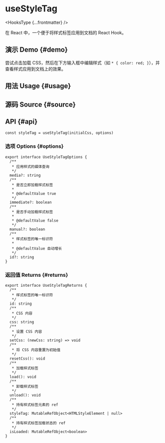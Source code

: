 # useStyleTag


<HooksType {...frontmatter} />

在 React 中，一个便于将样式标签应用到文档的 React Hook。

## 演示 Demo \{#demo}

尝试点击加载 CSS，然后在下方输入框中编辑样式（如 `* { color: red; }`），并查看样式应用到文档上的效果。


<App />

## 用法 Usage \{#usage}



## 源码 Source \{#source}


<Source />

## API \{#api}

```tsx
const styleTag = useStyleTag(initialCss, options)
```

### 选项 Options \{#options}

```tsx
export interface UseStyleTagOptions {
  /**
   * 应用样式的媒体查询
   */
  media?: string
  /**
   * 是否立即加载样式标签
   *
   * @defaultValue true
   */
  immediate?: boolean
  /**
   * 是否手动加载样式标签
   *
   * @defaultValue false
   */
  manual?: boolean
  /**
   * 样式标签的唯一标识符
   *
   * @defaultValue 自动增长
   */
  id?: string
}
```

### 返回值 Returns \{#returns}

```tsx
export interface UseStyleTagReturns {
  /**
   * 样式标签的唯一标识符
   */
  id: string
  /**
   * CSS 内容
   */
  css: string
  /**
   * 设置 CSS 内容
   */
  setCss: (newCss: string) => void
  /**
   * 将 CSS 内容重置为初始值
   */
  resetCss(): void
  /**
   * 加载样式标签
   */
  load(): void
  /**
   * 卸载样式标签
   */
  unload(): void
  /**
   * 持有样式标签元素的 ref
   */
  styleTag: MutableRefObject<HTMLStyleElement | null>
  /**
   * 持有样式标签加载状态的 ref
   */
  isLoaded: MutableRefObject<boolean>
}
```

